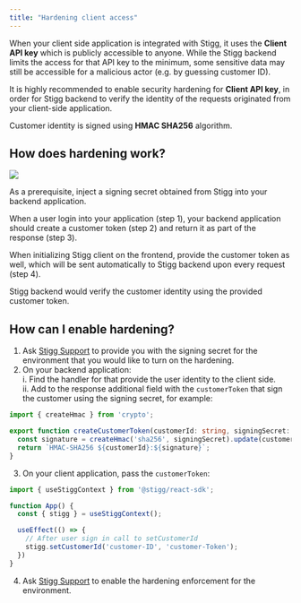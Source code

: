```yaml
---
title: "Hardening client access"
---
```


When your client side application is integrated with Stigg, it uses the **Client API key** which is publicly accessible to anyone. While the Stigg backend limits the access for that API key to the minimum, some sensitive data may still be accessible for a malicious actor (e.g. by guessing customer ID).

It is highly recommended to enable security hardening for **Client API key**, in order for Stigg backend to verify the identity of the requests originated from your client-side application.

Customer identity is signed using **HMAC SHA256** algorithm.

## How does hardening work?

![](/images/89224c4-image.png) 

As a prerequisite, inject a signing secret obtained from Stigg into your backend application.

When a user login into your application (step 1), your backend application should create a customer token (step 2) and return it as part of the response (step 3).

When initializing Stigg client on the frontend, provide the customer token as well, which will be sent automatically to Stigg backend upon every request (step 4).

Stigg backend would verify the customer identity using the provided customer token.

  
## How can I enable hardening?

1. Ask [Stigg Support](/cdn-cgi/l/email-protection#097a7c7979667b7d497a7d606e6e276066) to provide you with the signing secret for the environment that you would like to turn on the hardening.
2. On your backend application:  
   i. Find the handler for that provide the user identity to the client side.  
   ii. Add to the response additional field with the `customerToken` that sign the customer using the signing secret, for example:

```typescript TypeScript
import { createHmac } from 'crypto';

export function createCustomerToken(customerId: string, signingSecret: string): string {
  const signature = createHmac('sha256', signingSecret).update(customerId).digest('hex');
  return `HMAC-SHA256 ${customerId}:${signature}`;
}
```

3. On your client application, pass the `customerToken`:

```typescript TypeScript
import { useStiggContext } from '@stigg/react-sdk';

function App() {
  const { stigg } = useStiggContext();

  useEffect(() => {
    // After user sign in call to setCustomerId
    stigg.setCustomerId('customer-ID', 'customer-Token');
  })
}
```

4. Ask [Stigg Support](mailto:support@stigg.io) to enable the hardening enforcement for the environment.